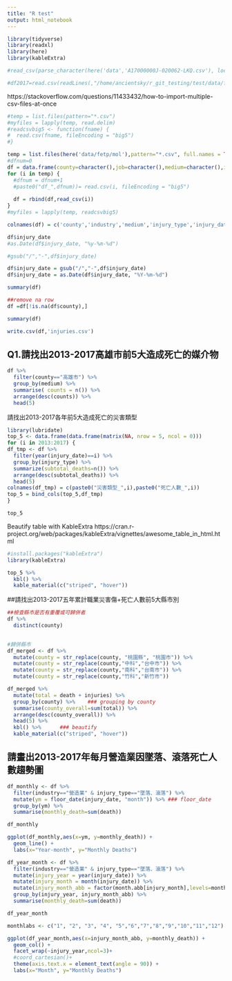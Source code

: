 ```yaml
---
title: "R test"
output: html_notebook
---
```


```r
library(tidyverse)
library(readxl)
library(here) 
library(kableExtra)
```
```r
#read_csv(parse_character(here('data','A17000000J-020062-LKQ.csv'), locale = locale(encoding = "big5")))

#df2017=read.csv(readLines(,"/home/ancientsky/r_git_testing/test/data/fetp/mol/A17000000J-020062-bAk.csv", warn = FALSE), fileEncoding = "big5")
```
https://stackoverflow.com/questions/11433432/how-to-import-multiple-csv-files-at-once



```r
#temp = list.files(pattern="*.csv")
#myfiles = lapply(temp, read.delim)
#readcsvbig5 <- function(fname) {
#  read.csv(fname, fileEncoding = "big5")
#}

temp = list.files(here('data/fetp/mol'),pattern="*.csv", full.names = TRUE)
#dfnum=0
df = data.frame(county=character(),job=character(),medium=character(),injury=character(), date=character())
for (i in temp) {
  #dfnum = dfnum+1
  #paste0("df_",dfnum))= read.csv(i, fileEncoding = "big5")
  
  df = rbind(df,read_csv(i))
}
#myfiles = lapply(temp, readcsvbig5)

```
```r
colnames(df) = c('county','industry','medium','injury_type','injury_date','death','injuries')
```
```r
df$injury_date
#as.Date(df$injury_date, "%y-%m-%d")
```
```r
#gsub("/","-",df$injury_date)

df$injury_date = gsub("/","-",df$injury_date)
df$injury_date = as.Date(df$injury_date, "%Y-%m-%d")
```

```r
summary(df)
```
```r
##remove na row
df =df[!is.na(df$county),]
```

```r
summary(df)
```

```r

write.csv(df,'injuries.csv')
```
## Q1.請找出2013-2017高雄市前5大造成死亡的媒介物

```r
df %>%
  filter(county=="高雄市") %>% 
  group_by(medium) %>% 
  summarise( counts = n()) %>% 
  arrange(desc(counts)) %>% 
  head(5)
```

請找出2013-2017各年前5大造成死亡的災害類型

```r
library(lubridate)
top_5 <- data.frame(data.frame(matrix(NA, nrow = 5, ncol = 0)))
for (i in 2013:2017) {
df_tmp <- df %>% 
  filter(year(injury_date)==i) %>% 
  group_by(injury_type) %>% 
  summarize(subtotal_deaths=n()) %>% 
  arrange(desc(subtotal_deaths)) %>% 
  head(5)
colnames(df_tmp) = c(paste0("災害類型_",i),paste0("死亡人數_",i))
top_5 = bind_cols(top_5,df_tmp)
}
```
```r
top_5
```
Beautify table with KableExtra
https://cran.r-project.org/web/packages/kableExtra/vignettes/awesome_table_in_html.html

```r
#install.packages("kableExtra")
library(kableExtra)
```
```r
top_5 %>%
  kbl() %>%
  kable_material(c("striped", "hover"))
```
##請找出2013-2017五年累計職業災害傷+死亡人數前5大縣市別

```r
##檢查縣市是否有重覆或可歸併者
df %>% 
  distinct(county)
  

```

```r
#歸併縣市
df_merged <- df %>% 
  mutate(county = str_replace(county, "桃園縣", "桃園市")) %>% 
  mutate(county = str_replace(county,"中科","台中市")) %>% 
  mutate(county = str_replace(county,"南科","台南市")) %>% 
  mutate(county = str_replace(county,"竹科","新竹市")) 
```
```r
df_merged %>% 
  mutate(total = death + injuries) %>% 
  group_by(county) %>%    ### grouping by county
  summarise(county_overall=sum(total)) %>% 
  arrange(desc(county_overall)) %>% 
  head(5) %>% 
  kbl() %>%      ### beautify
  kable_material(c("striped", "hover"))
```

## 請畫出2013-2017年每月營造業因墜落、滾落死亡人數趨勢圖

```r
df_monthly <- df %>% 
  filter(industry=="營造業" & injury_type=="墜落、滾落") %>% 
  mutate(ym = floor_date(injury_date, "month")) %>% ### floor_date
  group_by(ym) %>% 
  summarise(monthly_death=sum(death))

```
```r
df_monthly
```

```r
ggplot(df_monthly,aes(x=ym, y=monthly_death)) +
  geom_line() +
  labs(x="Year-month", y="Monthly Deaths")
```
```r
df_year_month <- df %>% 
  filter(industry=="營造業" & injury_type=="墜落、滾落") %>% 
  mutate(injury_year = year(injury_date)) %>%
  mutate(injury_month = month(injury_date)) %>%
  mutate(injury_month_abb = factor(month.abb[injury_month],levels=month.abb)) %>% 
  group_by(injury_year, injury_month_abb) %>% 
  summarise(monthly_death=sum(death))
```
```r
df_year_month
```
```r
monthlabs <- c("1", "2", "3", "4", "5","6","7","8","9","10","11","12")

ggplot(df_year_month,aes(x=injury_month_abb, y=monthly_death)) +
  geom_col() +
  facet_wrap(~injury_year,ncol=3)+ 
  #coord_cartesian()+
  theme(axis.text.x = element_text(angle = 90)) +
  labs(x="Month", y="Monthly Deaths")
```

